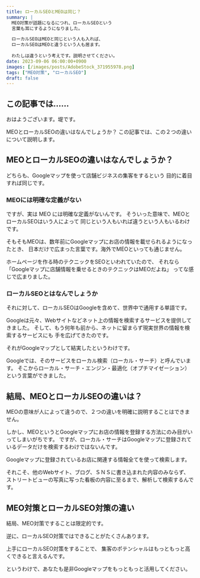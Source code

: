 ```yaml
---
title: ローカルSEOとMEOは同じ？
summary: |
  MEO対策が話題になるにつれ、ローカルSEOという
  言葉も耳にするようになりました。

  ローカルSEOはMEOと同じという人も入れば、
  ローカルSEOはMEOと違うという人も居ます。
  
  わたしは違うという考えです。説明させてください。
date: 2023-09-06 06:00:00+0900
images: [/images/posts/AdobeStock_371955978.png]
tags: ["MEO対策", "ローカルSEO"]
draft: false
---
```

## この記事では……

おはようございます。堤です。

MEOとローカルSEOの違いはなんでしょうか？
この記事では、この２つの違いについて説明します。

## MEOとローカルSEOの違いはなんでしょうか？

どちらも、Googleマップを使って店舗ビジネスの集客をするという
目的に着目すれば同じです。

### MEOには明確な定義がない

ですが、実は MEO には明確な定義がないんです。
そういった意味で、MEOとローカルSEOはいう人によって
同じという人もいれば違うという人もいるわけです。

そもそもMEOは、数年前にGoogleマップにお店の情報を載せられるようになったとき、
日本だけで広まった言葉です。海外でMEOといっても通じません。

ホームページを作る時のテクニックをSEOといわれていたので、
それなら「Googleマップに店舗情報を乗せるときのテクニックはMEOだよね」
ってな感じで広まりました。

### ローカルSEOとはなんでしょうか

それに対して、ローカルSEOはGoogleを含めて、世界中で通用する単語です。

Googleは元々、Webサイトなどネット上の情報を検索するサービスを提供してきました。
そして、もう何年も前から、ネットに留まらず現実世界の情報を検索するサービスにも
手を広げてきたのです。

それがGoogleマップとして結実したというわけです。

Googleでは、そのサービスをローカル検索（ローカル・サーチ）と呼んでいます。
そこからローカル・サーチ・エンジン・最適化（オプチマイゼーション）という言葉ができました。

## 結局、MEOとローカルSEOの違いは？

MEOの意味が人によって違うので、２つの違いを明確に説明することはできません。

しかし、MEOというとGoogleマップにお店の情報を登録する方法にのみ目がいってしまいがちです。
ですが、ローカル・サーチはGoogleマップに登録されているデータだけを検索するわけではないんです。

Googleマップに登録されているお店に関連する情報全てを使って検索します。

それこそ、他のWebサイト、ブログ、ＳＮＳに書き込まれた内容のみならず、
ストリートビューの写真に写った看板の内容に至るまで、解析して検索するんです。

## MEO対策とローカルSEO対策の違い

結局、MEO対策ですることは限定的です。

逆に、ローカルSEO対策ではできることがたくさんあります。

上手にローカルSEO対策をすることで、
集客のポテンシャルはもっともっと高くできると言えるんです。

というわけで、あなたも是非Googleマップをもっともっと活用してください。

